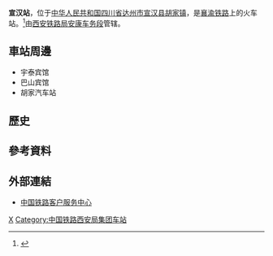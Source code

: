 {{Expand|time=2016-06-14T02:15:29+00:00}}
{{Infobox China railway station
|车站名称 =宣汉站
|图片 = 
|图片介绍 = 
|车站拼音 = Xuanhan
|英文名称 = Xuanhan Railway Station
|车站代码 = 29942<ref>{{cite book|title=中华人民共和国铁路车站代码（GB/T 10302-2010）|publisher=中国标准出版社|year=2010|isbn=155066140495|ignore-isbn-error=true|pages=42}}</ref>
|电报码 = XHY
|拼音码 = XHA
|车站位置 = [[四川省|四川省]][[达州市|达州市]][[宣汉县|宣汉县]][[胡家镇_(宣汉县)|胡家镇]]
|坐标 = 
|归属 =[[西安铁路局|西安铁路局]][[安康车务段|安康车务段]]
|线路 = [[襄渝铁路|襄渝铁路]]
|车站等级 = [[三等站_(中铁)|三等站]]
|月台数目 = 
|股道数目 = 
}}
'''宣汉站'''，位于[[中华人民共和国|中华人民共和国]][[四川省|四川省]][[达州市|达州市]][[宣汉县|宣汉县]][[胡家镇_(宣汉县)|胡家镇]]，是[[襄渝铁路|襄渝铁路]]上的火车站。<ref>{{Cite web |url=http://search.huochepiao.com/huochezhan/jieshao/470.htm |title=宣汉火车站介绍 |accessdate=2016-06-14 |archive-date=2016-06-24 |archive-url=https://web.archive.org/web/20160624220546/http://search.huochepiao.com/huochezhan/jieshao/470.htm |dead-url=no }}</ref>由[[西安铁路局|西安铁路局]][[安康车务段|安康车务段]]管辖。
==車站周邊==
* 宇泰宾馆
* 巴山宾馆
* 胡家汽车站

==歷史==
==參考資料==
{{reflist}}
==外部連結==
* [http://www.12306.cn/mormhweb/ 中国铁路客户服务中心]{{Wayback|url=http://www.12306.cn/mormhweb/ |date=20180205163941 }}
{{China-rail-stub}}
{{襄渝铁路}}
[[Category:达州市铁路车站|X]]
[[Category:中国铁路西安局集团车站|Category:中国铁路西安局集团车站]]